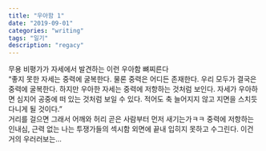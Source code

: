```yaml
---
title: "우아함 1"
date: "2019-09-01"
categories: "writing"
tags: "일기"
description: "regacy"
---
```


무용 비평가가 자세에서 발견하는 이런 우아함 뼈찌른다
<br/>
“좋지 못한 자세는 중력에 굴복한다. 물론 중력은 어디든 존재한다. 우리 모두가 결국은 중력에 굴복한다. 하지만 우아한 자세는 중력에 저항하는 것처럼 보인다. 자세가 우아하면 심지어 공중에 떠 있는 것처럼 보일 수 있다. 적어도 축 늘어지지 않고 지면을 스치듯 다니게 될 것이다.”
<br/>
거리를 걸으면 그래서 어깨와 허리 곧은 사람부터 먼저 새기는가ㅋㅋ 중력에 저항하는 인내심, 근력 없는 나는 투쟁가들의 섹시함 외면에 끝내 입히지 못하고 수그린다. 이건 거의 우러러보는…